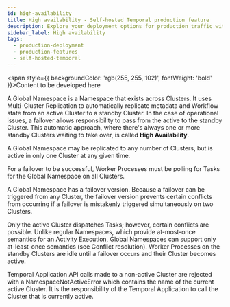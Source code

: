 ```yaml
---
id: high-availability
title: High availability - Self-hosted Temporal production feature
description: Explore your deployment options for production traffic with Temporal, offering both Self-hosted and Temporal Cloud solutions.
sidebar_label: High availability
tags:
  - production-deployment
  - production-features
  - self-hosted-temporal
---
```


<span style={{ backgroundColor: 'rgb(255, 255, 102)', fontWeight: 'bold' }}>Content to be developed here</span>

A Global Namespace is a Namespace that exists across Clusters.
It uses Multi-Cluster Replication to automatically replicate metadata and Workflow state from an active Cluster to a standby Cluster.
In the case of operational issues, a failover allows responsibility to pass from the active to the standby Cluster.
This automatic approach, where there's always one or more standby Clusters waiting to take over, is called **High Availability**.

A Global Namespace may be replicated to any number of Clusters, but is active in only one Cluster at any given time.

For a failover to be successful, Worker Processes must be polling for Tasks for the Global Namespace on all Clusters.

A Global Namespace has a failover version.
Because a failover can be triggered from any Cluster, the failover version prevents certain conflicts from occurring if a failover is mistakenly triggered simultaneously on two Clusters.

Only the active Cluster dispatches Tasks; however, certain conflicts are possible.
Unlike regular Namespaces, which provide at-most-once semantics for an Activity Execution, Global Namespaces can support only at-least-once semantics (see Conflict resolution).
Worker Processes on the standby Clusters are idle until a failover occurs and their Cluster becomes active.

Temporal Application API calls made to a non-active Cluster are rejected with a NamespaceNotActiveError which contains the name of the current active Cluster.
It is the responsibility of the Temporal Application to call the Cluster that is currently active.
